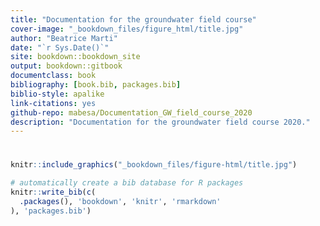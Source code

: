 ```yaml
--- 
title: "Documentation for the groundwater field course"
cover-image: "_bookdown_files/figure_html/title.jpg"
author: "Beatrice Marti"
date: "`r Sys.Date()`"
site: bookdown::bookdown_site
output: bookdown::gitbook
documentclass: book
bibliography: [book.bib, packages.bib]
biblio-style: apalike
link-citations: yes
github-repo: mabesa/Documentation_GW_field_course_2020
description: "Documentation for the groundwater field course 2020."
---
```


# {-}
```r
knitr::include_graphics("_bookdown_files/figure-html/title.jpg")
```

```r
# automatically create a bib database for R packages
knitr::write_bib(c(
  .packages(), 'bookdown', 'knitr', 'rmarkdown'
), 'packages.bib')
```
